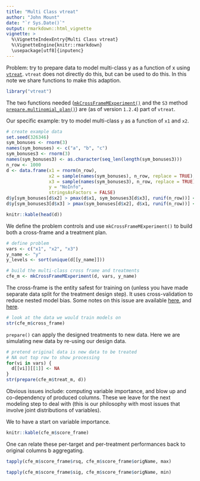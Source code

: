 ```yaml
---
title: "Multi Class vtreat"
author: "John Mount"
date: "`r Sys.Date()`"
output: rmarkdown::html_vignette
vignette: >
  %\VignetteIndexEntry{Multi Class vtreat}
  %\VignetteEngine{knitr::rmarkdown}
  \usepackage[utf8]{inputenc}
---
```


Problem: try to prepare data to model multi-class y as a function of x using [`vtreat`](https://github.com/WinVector/vtreat). `vtreat` does not directly do this, but can be used to do this.  In this note we share functions to make this adaption.

```r
library("vtreat")
```

The two functions needed ([`mkCrossFrameMExperiment()`](https://winvector.github.io/vtreat/reference/mkCrossFrameMExperiment.html) and the `S3` method [`prepare.multinomial_plan()`](https://winvector.github.io/vtreat/reference/prepare.multinomial_plan.html)) are (as of version `1.2.4`) part of `vtreat`.

Our specific example: try to model multi-class `y` as a function of `x1` and `x2`.

```r
# create example data
set.seed(326346)
sym_bonuses <- rnorm(3)
names(sym_bonuses) <- c("a", "b", "c")
sym_bonuses3 <- rnorm(3)
names(sym_bonuses3) <- as.character(seq_len(length(sym_bonuses3)))
n_row <- 1000
d <- data.frame(x1 = rnorm(n_row),
                x2 = sample(names(sym_bonuses), n_row, replace = TRUE),
                x3 = sample(names(sym_bonuses3), n_row, replace = TRUE),
                y = "NoInfo",
                stringsAsFactors = FALSE)
d$y[sym_bonuses[d$x2] > pmax(d$x1, sym_bonuses3[d$x3], runif(n_row))] <- "Large1"
d$y[sym_bonuses3[d$x3] > pmax(sym_bonuses[d$x2], d$x1, runif(n_row))] <- "Large2"

knitr::kable(head(d))
```

We define the problem controls and use `mkCrossFrameMExperiment()` to build both a cross-frame and
a treatment plan.

```r
# define problem
vars <- c("x1", "x2", "x3")
y_name <- "y"
y_levels <- sort(unique(d[[y_name]]))

# build the multi-class cross frame and treatments
cfe_m <- mkCrossFrameMExperiment(d, vars, y_name)
```

The cross-frame is the entity safest for training on (unless you have made separate data split for the 
treatment design step). It uses cross-validation to reduce nested model bias. Some notes on this issue
are available [here](https://winvector.github.io/vtreat/articles/vtreatCrossFrames.html), and [here](https://github.com/WinVector/vtreat/blob/master/extras/vtreat.pdf).

```r
# look at the data we would train models on
str(cfe_m$cross_frame)
```

`prepare()` can apply the designed treatments to new data.  Here we are simulating new 
data by re-using our design data.

```r
# pretend original data is new data to be treated
# NA out top row to show processing
for(vi in vars) {
  d[[vi]][[1]] <- NA
}
str(prepare(cfe_m$treat_m, d))
```

Obvious issues include: computing variable importance, and blow up and co-dependency of produced columns.  These we leave for the next modeling step to deal with (this is our philosophy with most issues that involve joint distributions of variables).

We to have a start on variable importance.

```r
knitr::kable(cfe_m$score_frame)
```

One can relate these per-target and per-treatment performances back to original columns b aggregating.

```r

tapply(cfe_m$score_frame$rsq, cfe_m$score_frame$origName, max)

tapply(cfe_m$score_frame$sig, cfe_m$score_frame$origName, min)
```



